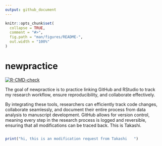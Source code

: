 ```yaml
---
output: github_document
---
```


<!-- README.md is generated from README.Rmd. Please edit that file -->

```r
knitr::opts_chunk$set(
  collapse = TRUE,
  comment = "#>",
  fig.path = "man/figures/README-",
  out.width = "100%"
)
```

# newpractice

<!-- badges: start -->
[![R-CMD-check](https://github.com/gentleheart91/mypkg_nkasiobi/actions/workflows/R-CMD-check.yaml/badge.svg)](https://github.com/gentleheart91/mypkg_nkasiobi/actions/workflows/R-CMD-check.yaml)
<!-- badges: end -->

The goal of newpractice is to practice linking GitHub and RStudio to track my research workflow, ensure reproducibility, and collaborate effectively. 

By integrating these tools, researchers can efficiently track code changes, collaborate seamlessly, and document their entire process from data analysis to manuscript development. GitHub allows for version control, meaning every step in the research process is logged and reversible, ensuring that all modifications can be traced back. This is Takashi.
``` r

```


```r
print("hi, this is an modification request from Takashi   ")

```



```r

```

```r

```

